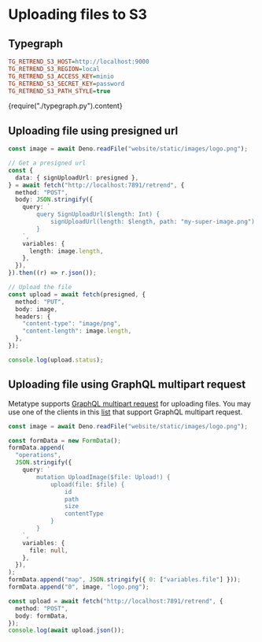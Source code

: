 
# Uploading files to S3

## Typegraph

```ini
TG_RETREND_S3_HOST=http://localhost:9000
TG_RETREND_S3_REGION=local
TG_RETREND_S3_ACCESS_KEY=minio
TG_RETREND_S3_SECRET_KEY=password
TG_RETREND_S3_PATH_STYLE=true
```

<CodeBlock language="python">{require("./typegraph.py").content}</CodeBlock>

## Uploading file using presigned url

```ts
const image = await Deno.readFile("website/static/images/logo.png");

// Get a presigned url
const {
  data: { signUploadUrl: presigned },
} = await fetch("http://localhost:7891/retrend", {
  method: "POST",
  body: JSON.stringify({
    query: `
        query SignUploadUrl($length: Int) {
            signUploadUrl(length: $length, path: "my-super-image.png")
        }
    `,
    variables: {
      length: image.length,
    },
  }),
}).then((r) => r.json());

// Upload the file
const upload = await fetch(presigned, {
  method: "PUT",
  body: image,
  headers: {
    "content-type": "image/png",
    "content-length": image.length,
  },
});

console.log(upload.status);
```

## Uploading file using GraphQL multipart request

Metatype supports
[GraphQL multipart request](https://github.com/jaydenseric/graphql-multipart-request-spec)
for uploading files.
You may use one of the clients in this
[list](https://github.com/jaydenseric/graphql-multipart-request-spec#client)
that support GraphQL multipart request.

```ts
const image = await Deno.readFile("website/static/images/logo.png");

const formData = new FormData();
formData.append(
  "operations",
  JSON.stringify({
    query: `
        mutation UploadImage($file: Upload!) {
            upload(file: $file) {
                id
                path
                size
                contentType
            }
        }
    `,
    variables: {
      file: null,
    },
  }),
);
formData.append("map", JSON.stringify({ 0: ["variables.file"] }));
formData.append("0", image, "logo.png");

const upload = await fetch("http://localhost:7891/retrend", {
  method: "POST",
  body: formData,
});
console.log(await upload.json());
```
